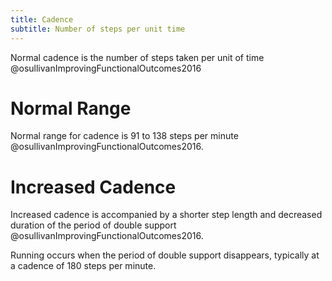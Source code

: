 ```yaml
---
title: Cadence
subtitle: Number of steps per unit time
---
```



Normal cadence is the number of steps taken per unit of time @osullivanImprovingFunctionalOutcomes2016

# Normal Range

Normal range for cadence is 91 to 138 steps per minute @osullivanImprovingFunctionalOutcomes2016. 

# Increased Cadence

Increased cadence is accompanied by a shorter step length and decreased duration of the period of double support @osullivanImprovingFunctionalOutcomes2016. 

Running occurs when the period of double support disappears, typically at a cadence of 180 steps per minute.